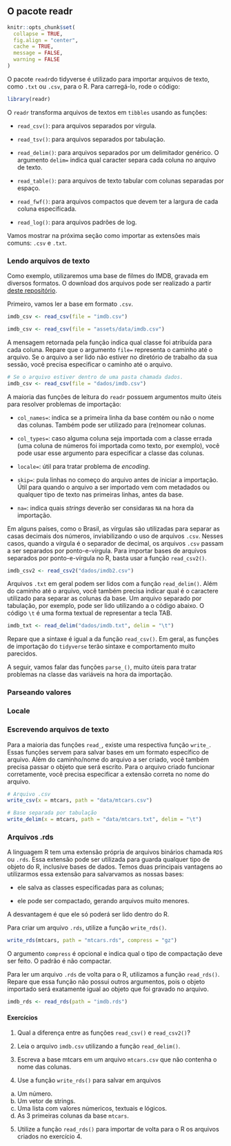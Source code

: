 ## O pacote readr {#readr}

```r
knitr::opts_chunk$set(
  collapse = TRUE, 
  fig.align = "center", 
  cache = TRUE,
  message = FALSE,
  warning = FALSE
)
```

O pacote `readr`do tidyverse é utilizado para importar arquivos de texto, como `.txt` ou `.csv`, para o R. Para carregá-lo, rode o código:

```r
library(readr)
```

O `readr` transforma arquivos de textos em `tibbles` usando as funções:

- `read_csv()`: para arquivos separados por vírgula.

- `read_tsv()`: para arquivos separados por tabulação.

- `read_delim()`: para arquivos separados por um delimitador genérico. O argumento `delim=` indica qual caracter separa cada coluna no arquivo de texto.

- `read_table()`: para arquivos de texto tabular com colunas separadas por espaço.

- `read_fwf()`: para arquivos compactos que devem ter a largura de cada coluna especificada.

- `read_log()`: para arquivos padrões de log.

Vamos mostrar na próxima seção como importar as extensões mais comuns: `.csv` e `.txt`.

### Lendo arquivos de texto

Como exemplo, utilizaremos uma base de filmes do IMDB, gravada em diversos formatos. O download dos arquivos pode ser realizado a partir [deste repositório](https://github.com/curso-r/intro-programacao-em-r-mestre/tree/master/dados).

Primeiro, vamos ler a base em formato `.csv`.

```r
imdb_csv <- read_csv(file = "imdb.csv")
```

```r
imdb_csv <- read_csv(file = "assets/data/imdb.csv")
```

A mensagem retornada pela função indica qual classe foi atribuída para cada coluna. Repare que o argumento `file=` representa o caminho até o arquivo. Se o arquivo a ser lido não estiver no diretório de trabalho da sua sessão, você precisa especificar o caminho até o arquivo. 

```r
# Se o arquivo estiver dentro de uma pasta chamada dados.
imdb_csv <- read_csv(file = "dados/imdb.csv")
```

A maioria das funções de leitura do `readr` possuem argumentos muito úteis para resolver problemas de importação:

- `col_names=`: indica se a primeira linha da base contém ou não o nome das colunas. Também pode ser utilizado para (re)nomear colunas.

- `col_types=`: caso alguma coluna seja importada com a classe errada (uma coluna de números foi importada como texto, por exemplo), você pode usar esse argumento para especificar a classe das colunas.

- `locale=`: útil para tratar problema de *encoding*.

- `skip=`: pula linhas no começo do arquivo antes de iniciar a importação. Útil para quando o arquivo a ser importado vem com metadados ou qualquer tipo de texto nas primeiras linhas, antes da base.

- `na=`: indica quais *strings* deverão ser considaras `NA` na hora da importação.

Em alguns países, como o Brasil, as vírgulas são utilizadas para separar as casas decimais dos números, inviabilizando o uso de arquivos `.csv`. Nesses casos, quando a vírgula é o separador de decimal, os arquivos `.csv` passam a ser separados por ponto-e-vírgula. Para importar bases de arquivos separados por ponto-e-vírgula no R, basta usar a função `read_csv2()`.

```r
imdb_csv2 <- read_csv2("dados/imdb2.csv")
```

Arquivos `.txt` em geral podem ser lidos com a função `read_delim()`. Além do caminho até o arquivo, você também precisa indicar qual é o caractere utilizado para separar as colunas da base.  Um arquivo separado por tabulação, por exemplo, pode ser lido utilizando a o código abaixo. O código `\t` é uma forma textual de representar a tecla TAB.

```r
imdb_txt <- read_delim("dados/imdb.txt", delim = "\t")
```

Repare que a sintaxe é igual a da função `read_csv()`. Em geral, as funções de importação do `tidyverse` terão sintaxe e comportamento muito parecidos.

A seguir, vamos falar das funções `parse_()`, muito úteis para tratar problemas na classe das variáveis na hora da importação.

### Parseando valores

### Locale

### Escrevendo arquivos de texto

Para a maioria das funções `read_`, existe uma respectiva função `write_`. Essas funções servem para salvar bases em um formato específico de arquivo. Além do caminho/nome do arquivo a ser criado, você também precisa passar o objeto que será escrito. Para o arquivo criado funcionar corretamente, você precisa especificar a extensão correta no nome do arquivo.

```r
# Arquivo .csv
write_csv(x = mtcars, path = "data/mtcars.csv")

# Base separada por tabulação
write_delim(x = mtcars, path = "data/mtcars.txt", delim = "\t")
```

### Arquivos .rds

A linguagem R tem uma extensão própria de arquivos binários chamada `RDS` ou `.rds`. Essa extensão pode ser utilizada para guarda qualquer tipo de objeto do R, inclusive bases de dados. Temos duas principais vantagens ao utilizarmos essa extensão para salvarvamos as nossas bases:

- ele salva as classes especificadas para as colunas;

- ele pode ser compactado, gerando arquivos muito menores.

A desvantagem é que ele só poderá ser lido dentro do R.

Para criar um arquivo `.rds`, utilize a função `write_rds()`.

```r
write_rds(mtcars, path = "mtcars.rds", compress = "gz")
```

O argumento `compress` é opcional e indica qual o tipo de compactação deve ser feito. O padrão é não compactar.

Para ler um arquivo `.rds` de volta para o R, utilizamos a função `read_rds()`. Repare que essa função não possui outros argumentos, pois o objeto importado será exatamente igual ao objeto que foi gravado no arquivo.

```r
imdb_rds <- read_rds(path = "imdb.rds")
```

#### Exercícios {-}

1. Qual a diferença entre as funções `read_csv()` e `read_csv2()`?

2. Leia o arquivo `imdb.csv` utilizando a função `read_delim()`.

3. Escreva a base mtcars em um arquivo `mtcars.csv` que não contenha o nome das colunas.

4. Use a função `write_rds()` para salvar em arquivos

  a) Um número.
  b) Um vetor de strings.
  c) Uma lista com valores númericos, textuais e lógicos.
  d) As 3 primeiras colunas da base `mtcars`.

5. Utilize a função `read_rds()` para importar de volta para o R os arquivos criados no exercício 4.
